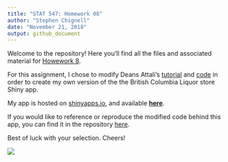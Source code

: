 ```yaml
---
title: "STAT 547: Homework 08"
author: "Stephen Chignell"
date: "November 21, 2018"
output: github_document
---
```


Welcome to the repository! Here you'll find all the files and associated material for [Howework 8](http://stat545.com/Classroom/assignments/hw08/hw08.html). 

For this assignment, I chose to modify Deans Attali's [tutorial](https://deanattali.com/blog/building-shiny-apps-tutorial/) and [code](https://deanattali.com/blog/building-shiny-apps-tutorial/#12-final-shiny-app-code) in order to create my own version of the the British Columbia Liquor store Shiny app.

My app is hosted on [shinyapps.io](https://www.shinyapps.io), and available [**here**](https://smc-test-shiny.shinyapps.io/British_Columbia_Liquor_Prices/).

If you would like to reference or reproduce the modified code behind this app, you can find it in the repository [here](https://github.com/STAT545-UBC-students/hw08-schignel/blob/master/bcl/app.R).


Best of luck with your selection. Cheers! 

![](https://media.giphy.com/media/RLfDm4jtYWt68/giphy.gif)

